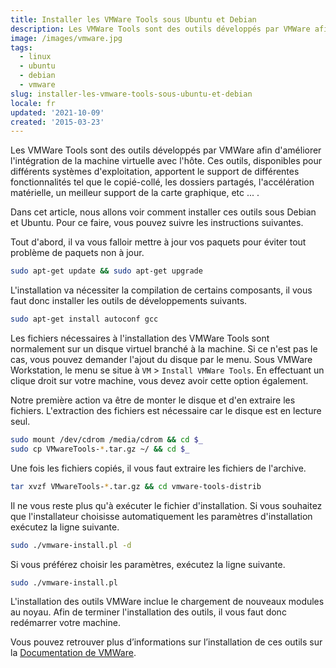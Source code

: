 ```yaml
---
title: Installer les VMWare Tools sous Ubuntu et Debian
description: Les VMWare Tools sont des outils développés par VMWare afin d'améliorer l'intégration de la machine virtuelle avec l'hôte. Ces outils, disponibles pour différents systèmes d'exploitation, apportent le support de différentes fonctionnalités tel que le copié-collé, les dossiers partagés, l'accélération matérielle, etc ... .
image: /images/vmware.jpg
tags:
  - linux
  - ubuntu
  - debian
  - vmware
slug: installer-les-vmware-tools-sous-ubuntu-et-debian
locale: fr
updated: '2021-10-09'
created: '2015-03-23'
---
```


Les VMWare Tools sont des outils développés par VMWare afin d'améliorer l'intégration de la machine virtuelle avec l'hôte. Ces outils, disponibles pour différents systèmes d'exploitation, apportent le support de différentes fonctionnalités tel que le copié-collé, les dossiers partagés, l'accélération matérielle, un meilleur support de la carte graphique, etc ... .

Dans cet article, nous allons voir comment installer ces outils sous Debian et Ubuntu. Pour ce faire, vous pouvez suivre les instructions suivantes.

Tout d'abord, il va vous falloir mettre à jour vos paquets pour éviter tout problème de paquets non à jour.

```bash
sudo apt-get update && sudo apt-get upgrade
```

L'installation va nécessiter la compilation de certains composants, il vous faut donc installer les outils de développements suivants.

```bash
sudo apt-get install autoconf gcc
```

Les fichiers nécessaires à l'installation des VMWare Tools sont normalement sur un disque virtuel branché à la machine. Si ce n'est pas le cas, vous pouvez demander l'ajout du disque par le menu. Sous VMWare Workstation, le menu se situe à `VM` > `Install VMWare Tools`. En effectuant un clique droit sur votre machine, vous devez avoir cette option également.

Notre première action va être de monter le disque et d'en extraire les fichiers. L'extraction des fichiers est nécessaire car le disque est en lecture seul.

```bash
sudo mount /dev/cdrom /media/cdrom && cd $_
sudo cp VMwareTools-*.tar.gz ~/ && cd $_
```

Une fois les fichiers copiés, il vous faut extraire les fichiers de l'archive.

```bash
tar xvzf VMwareTools-*.tar.gz && cd vmware-tools-distrib
```

Il ne vous reste plus qu'à exécuter le fichier d'installation. Si vous souhaitez que l'installateur choisisse automatiquement les paramètres d'installation exécutez la ligne suivante.

```bash
sudo ./vmware-install.pl -d
```

Si vous préférez choisir les paramètres, exécutez la ligne suivante.

```bash
sudo ./vmware-install.pl
```

L'installation des outils VMWare inclue le chargement de nouveaux modules au noyau. Afin de terminer l'installation des outils, il vous faut donc redémarrer votre machine.

Vous pouvez retrouver plus d’informations sur l’installation de ces outils sur la [Documentation de VMWare](https://www.vmware.com/support/ws55/doc/ws_newguest_tools_linux.html).
